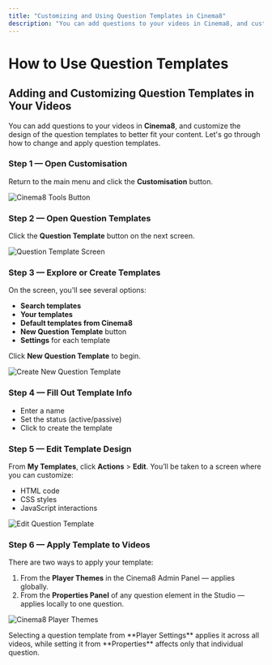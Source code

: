 ```yaml
---
title: "Customizing and Using Question Templates in Cinema8"
description: "You can add questions to your videos in Cinema8, and customize the design of the question templates to better fit your content. Let's go through how to change and apply question templates."
---
```



# How to Use Question Templates

## Adding and Customizing Question Templates in Your Videos

You can add questions to your videos in **Cinema8**, and customize the design of the question templates to better fit your content. Let's go through how to change and apply question templates.

<Steps>

### Step 1 — Open Customisation
Return to the main menu and click the **Customisation** button.

![Cinema8 Tools Button](/screenshot/questions/questionTemplate1.webp)

### Step 2 — Open Question Templates
Click the **Question Template** button on the next screen.

![Question Template Screen](/screenshot/questions/questionTemplate2.webp)

### Step 3 — Explore or Create Templates
On the screen, you'll see several options:

- **Search templates**
- **Your templates**
- **Default templates from Cinema8**
- **New Question Template** button
- **Settings** for each template

Click **New Question Template** to begin.

![Create New Question Template](/screenshot/questions/questionTemplate3.webp)

### Step 4 — Fill Out Template Info
- Enter a name
- Set the status (active/passive)
- Click to create the template

### Step 5 — Edit Template Design
From **My Templates**, click **Actions** > **Edit**. You’ll be taken to a screen where you can customize:

- HTML code
- CSS styles
- JavaScript interactions

![Edit Question Template](/screenshot/questions/questionTemplate4.webp)

### Step 6 — Apply Template to Videos
There are two ways to apply your template:

1. From the **Player Themes** in the Cinema8 Admin Panel — applies globally.
2. From the **Properties Panel** of any question element in the Studio — applies locally to one question.

![Cinema8 Player Themes](/screenshot/questions/questionTemplate5.webp)

</Steps>

<Callout type="info">
Selecting a question template from **Player Settings** applies it across all videos, while setting it from **Properties** affects only that individual question.
</Callout>
